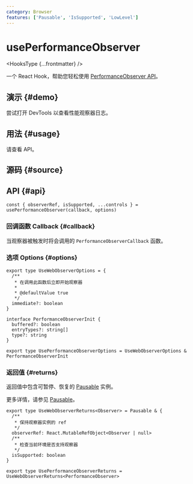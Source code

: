```yaml
---
category: Browser
features: ['Pausable', 'IsSupported', 'LowLevel']
---
```


# usePerformanceObserver


<HooksType {...frontmatter} />

一个 React Hook，帮助您轻松使用 [PerformanceObserver API](https://developer.mozilla.org/zh-CN/docs/Web/API/PerformanceObserver)。

## 演示 \{#demo}

尝试打开 DevTools 以查看性能观察器日志。


<App />

## 用法 \{#usage}

请查看 API。

## 源码 \{#source}


<Source />

## API \{#api}

```tsx
const { observerRef, isSupported, ...controls } = usePerformanceObserver(callback, options)
```

### 回调函数 Callback \{#callback}

当观察器被触发时将会调用的 `PerformanceObserverCallback` 函数。

### 选项 Options \{#options}

```tsx
export type UseWebObserverOptions = {
  /**
   * 在调用此函数后立即开始观察器
   *
   * @defaultValue true
   */
  immediate?: boolean
}

interface PerformanceObserverInit {
  buffered?: boolean
  entryTypes?: string[]
  type?: string
}

export type UsePerformanceObserverOptions = UseWebObserverOptions & PerformanceObserverInit
```

### 返回值 \{#returns}

返回值中包含可暂停、恢复的 [Pausable](/docs/features/pausable) 实例。

更多详情，请参见 [Pausable](/docs/features/pausable)。

```tsx
export type UseWebObserverReturns<Observer> = Pausable & {
  /**
   * 保持观察器实例的 ref
   */
  observerRef: React.MutableRefObject<Observer | null>
  /**
   * 检查当前环境是否支持观察器
   */
  isSupported: boolean
}

export type UsePerformanceObserverReturns = UseWebObserverReturns<PerformanceObserver>
```

